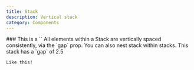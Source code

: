 ```yaml
---
title: Stack
description: Vertical stack
category: Components
---
```



<Stack>
  ### This is a `<Stack>`
  All elements within a Stack are vertically spaced consistently, via the `gap` prop.
  <Stack gap={2.5}>
    You can also nest stack within stacks. This stack has a `gap` of 2.5

    Like this!
  </Stack>
</Stack>
